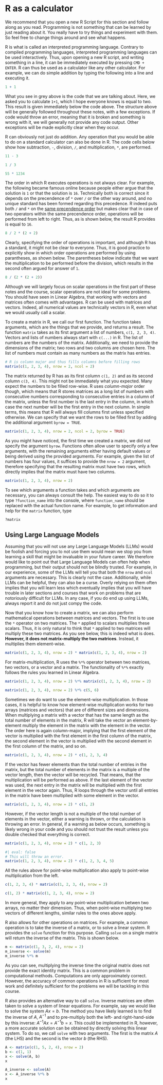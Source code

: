 # R as a calculator

::: {.callout-note}
We recommend that you open a new R Script for this section and follow along as you read. Programming is not something that can be learned by just reading about it. You really have to try things and experiment with them. So feel free to change things around and see what happens.
:::

<!-- R can be used like any other calculator -->
R is what is called an interpreted programming language. Contrary to compiled programming languages, interpreted programming languages can be used interactively. Thus, upon opening a new R script, and writing something in a line, it can be immediately executed by pressing `CMD + ENTER`. R can thus be used as a calculator like any other calculator. For example, we can do simple addition by typing the following into a line and executing it.

```r
1 + 1
```

What you see in grey above is the code that we are talking about. Here, we asked you to calculate `1+1`, which I hope everyone knows is equal to two. This result is given immediately below the code above. The structure above will be generally followed throughout these notes, with a few exceptions. If code would throw an error, meaning that it is broken and something is wrong with it, we will generally not provide any code output. Other exceptions will be made explicitly clear when they occur. 

R can obviously not just do addition. Any operation that you would be able to do on a standard calculator can also be done in R. The code cells below show how subtraction, `-`, division, `/`, and multiplication, `*`, are performed. 

```r
11 - 3
```

```r
1 / 3
```

```r
55 * 1234
```

<!-- The order of operation is not always clear -->
The order in which R executes operations is not always clear. For example, the following became famous online because people either argue that the solution is `1` or that the solution is `16`. Technically both is correct since it depends on the precendence of `*` over `/` or the other way around, and no unique standard has been formed regarding this precedence. R indeed puts both `/` and `*` on the [same precendence order](https://stat.ethz.ch/R-manual/R-devel/library/base/html/Syntax.html) but makes clear that in case of two operators within the same precendence order, operations will be performed from left to right. Thus, as is shown below, the result R provides is equal to `16`.

```r
8 / 2 * (2 + 2)
```

<!-- Clearly specifying the order of operations is good practice. -->
Clearly, specifying the order of operations is important, and although R has a standard, it might not be clear to everyone. Thus, it is good practice to explicitly show in which order operations are performed by using parantheses, as shown below. The parentheses below indicate that we want the multiplication to be performed before the division, which results in the second often argued for answer of `1`. 

```r
8 / (2 * (2 + 2))
```

<!-- R can also be used as a matrix values calculator -->
Although we will largely focus on scalar operations in the first part of these notes and the course, scalar operations are not ideal for some problems. You should have seen in Linear Algebra, that working with vectors and matrices often comes with advantages. R can be used with matrices and vectors. Indeed, all numerical values are technically vectors in R, even what we would usually call a scalar. 

To create a matrix in R, we call our first function. The function takes arguments, which are the things that we provide, and returns a result. The function `matrix` takes as its first argument a list of numbers, `c(1, 2, 3, 4)`. Vectors and lists of numbers always start with `c(...)` in R. The list of numbers are the numbers of the matrix. Additionally, we need to provide the dimensions of the matrix; two rows and two columns are chosen here. The list of numbers must contain as many numbers as the matrix has entries. 

```r
# R is column major and thus fills columns before filling rows
matrix(c(1, 2, 3, 4), nrow = 2, ncol = 2)
```


<!-- R is column major. -->
The matrix returned by R has as its first column `c(1, 2)` and as its second column `c(3, 4)`. This might not be immediately what you expected. Many expect the numbers to be filled row-wise. R uses *column-major* order though, which means that R stores matrices as a long list of numbers with consecutive numbers corresponding to consecutive entries in a column of the matrix, unless the first number is the last entry in the column, in which case the next number will be the first entry in the next column. In simple terms, this means that R will always fill columns first unless specified otherwise. We can specify that we want the rows to be filled first by adding the additional argument `byrow = TRUE`. 

```r
matrix(c(1, 2, 3, 4), nrow = 2, ncol = 2, byrow = TRUE)
```

<!-- Sometimes, arguments can be left out. -->
As you might have noticed, the first time we created a matrix, we did not specify the argument `byrow`. Functions often allow user to specify only a few arguments, with the remaining arguments either having default values or being derived using the provided arguments. For example, given the list of numbers has four values, it suffices to provide the `nrow = 2` argument, therefore specifying that the resulting matrix must have two rows, which directly implies that the matrix must have two columns.

```r
matrix(c(1, 2, 3, 4), nrow = 2)
```

To see which arguments a function takes and which arguments are necessary, you can always consult the help. The easiest way to do so it to type `?function_name` into the console, where `function_name` should be replaced with the actual function name. For example, to get information and help for the `matrix` function, type 

```r
?matrix
```

::: {.callout-tip}
# Using Large Language Models

Assuming that you will not use any Large Language Models (LLMs) would be foolish and forcing you to not use them would mean we stop you from learning a skill that might be invaluable in your future career. We therefore would like to point out that Large Language Models can often help when programming, but their output should not be blindly trusted. For example, in our experience, some of the LLMs will tell you that both the `nrow` and `ncol` arguments are necessary. This is clearly not the case. Additionally, while LLMs can be helpful, they can also be a curse. Overly relying on them often implies that you will learn less which eventually implies that you will have trouble in later sections and courses that work on problems that are notoriously difficult for LLMs. In any case, if you do end up using LLMs, always report it and do not just compy the code.  

:::

<!-- Using * does not do what one might expect. -->
Now that you know how to create a matrix, we can also perform mathematical operations between matrices and vectors. The first is to use the `*` operator on two matrices. The `*` applied to scalars multiplies these scalars. Thus, it is only natural to think that `*` applied to two matrices will multiply these two matrices. As you see below, this is indeed what is does. **However, it does not matrix-multiply the two matrices**. Instead, it multiplies them element-wise. 

```r
matrix(c(1, 2, 3, 4), nrow = 2) * matrix(c(1, 2, 3, 4), nrow = 2)
```

<!-- R uses the special `%*%` operator for matrix multiplication. -->
For matrix-multiplication, R uses the `%*%` operator between two matrices, two vectors, or a vector and a matrix. The functionality of `%*%` exactly follows the rules you learned in Linear Algebra. 

```r
matrix(c(1, 2, 3, 4), nrow = 2) %*% matrix(c(1, 2, 3, 4), nrow = 2)
```

```r
matrix(c(1, 2, 3, 4), nrow = 2) %*% c(5, 6)
```

<!-- Care must be taken when using elementwise multiplication of a matrix and a vector. -->
Sometimes we do want to use the element-wise multiplication. In those cases, it is helpful to know how element-wise multiplication works for two arrays (matrices and vectors) that are of different sizes and dimensions. When multiplying a matrix with a vector that has the same length as the total number of elements in the matrix, R will take the vector an element-by-element multiply the element in the matrix with the element in the vector. The order here is again column-major, implying that the first element of the vector is multiplied with the first element in the first column of the matrix, the second element in the vector is multiplied with the second element in the first column of the matrix, and so on.

```r
matrix(c(1, 2, 3, 4), nrow = 2) * c(1, 2, 3, 4)
```

<!-- Shorter vectors are recycled and are treated as columns of a matrix. -->
If the vector has fewer elements than the total number of entries in the matrix, but the total number of elements in the matrix is a multiple of the vector length, then the vector will be recycled. That means, that the multiplication will be performed as above. If the last element of the vector was used, the next entry in the matrix will be multiplied with the first element in the vector again. Thus, R loops through the vector until all entries in the matrix have been multiplied with some element in the vector. 

```r
matrix(c(1, 2, 3, 4), nrow = 2) * c(1, 2)
```

<!-- However, even vectors that cannot be completely recycled lead to a calculation output. -->
However, if the vector length is not a multiple of the total number of elements in the vector, either a warning is thrown, or the calculation is throwing an error. In general, if a warning as below occurs, something is likely wrong in your code and you should not trust the result unless you double checked that everything is correct. 

```r
matrix(c(1, 2, 3, 4), nrow = 2) * c(1, 2, 3)
```

<!-- If the vector is too long, no output is given anymore. -->

```r
#| eval: false
# This will throw an error.
matrix(c(1, 2, 3, 4), nrow = 2) * c(1, 2, 3, 4, 5)
```

<!-- Pointwise multiplication from the left is the same as from the right. -->

All the rules above for point-wise multiplication also apply to point-wise multiplication from the left. 

```r
c(1, 2, 3, 4) * matrix(c(1, 2, 3, 4), nrow = 2)
```

```r
c(1, 2) * matrix(c(1, 2, 3, 4), nrow = 2)
```

In more general, they apply to any point-wise multiplication betwen two arrays, no matter their dimension. Thus, when point-wise multiplying two vectors of different lengths, similar rules to the ones above apply. 

<!-- Taking the inverse of a matrix --> 
R also allows for other operations on matrices. For example, a common operation is to take the inverse of a matrix, or to solve a linear system. R provides the ``solve`` function for this purpose. Calling `solve` on a single matrix will return the inverse of the matrix. This is shown below. 


```r
m <- matrix(c(1, 3, 2, 4), nrow = 2)
m_inverse <- solve(m)
m_inverse %*% m
```

As you can see, multiplying the inverse time the original matrix does not provide the exact identity matrix. This is a common problem in computational methods. Computations are only approximately correct. However, the accuracy of common operations in R is sufficient for most work and definitely sufficient for the problems we will be tackling in this course. 

R also provides an alternative way to call `solve`. Inverse matrices are often taken to solve a system of linear equations. For example, say we would like to solve the system $Ax = b$. The method you have likely learned is to find the inverse of $A$, $A^{-1}$ and to pre-multiply both the left- and right-hand-side by this inverse: $A^{-1}Ax = A^{-1}b = x$. This could be implemented in R, however, a more accurate solution can be obtained by directly solving this linear system. To do so, we call ``solve`` with two arguments. The first is the matrix $A$ (the LHS) and the second is the vector $b$ (the RHS). 


```r
A <- matrix(c(1, 5, 2, 4), nrow = 2)
b <- c(1, 1)
x <- solve(A, b)
x
```

```r
A_inverse <- solve(A)
x <- A_inverse %*% b
x
```
